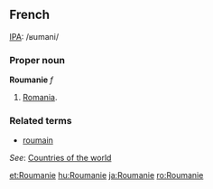 ==French==
[[w:IPA|IPA]]: /ʁumani/

===Proper noun===
'''Roumanie''' ''f''

# [[Romania]].

===Related terms===
*[[roumain]]

''See'': [[Countries of the world]]

[[et:Roumanie]]
[[hu:Roumanie]]
[[ja:Roumanie]]
[[ro:Roumanie]]